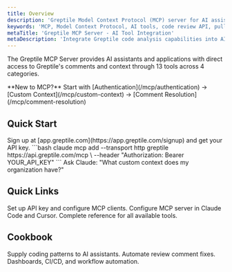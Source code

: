 ```yaml
---
title: Overview
description: 'Greptile Model Context Protocol (MCP) server for AI assistants and applications'
keywords: 'MCP, Model Context Protocol, AI tools, code review API, pull request analysis, custom context'
metaTitle: 'Greptile MCP Server - AI Tool Integration'
metaDescription: 'Integrate Greptile code analysis capabilities into AI assistants using the Model Context Protocol server'
---
```


The Greptile MCP Server provides AI assistants and applications with direct access to Greptile's comments and context through 13 tools across 4 categories.

<Note>
**New to MCP?** Start with [Authentication](/mcp/authentication) → [Custom Context](/mcp/custom-context) → [Comment Resolution](/mcp/comment-resolution)
</Note>


## Quick Start

<Steps>
    <Step title="Get API Key">
        Sign up at [app.greptile.com](https://app.greptile.com/signup) and get your API key.
    </Step>
    <Step title="Add to Claude Code">
        ```bash
        claude mcp add --transport http greptile https://api.greptile.com/mcp \
          --header "Authorization: Bearer YOUR_API_KEY"
        ```
    </Step>
    <Step title="Test Connection">
        Ask Claude: "What custom context does my organization have?"
    </Step>
</Steps>

## Quick Links

<CardGroup cols={3}>
    <Card title="Authentication" href="/mcp/authentication" icon="key">
        Set up API key and configure MCP clients.
    </Card>
    <Card title="Add to Your IDE" href="/mcp/setup-ides" icon="code">
        Configure MCP server in Claude Code and Cursor.
    </Card>
    <Card title="Tool Reference" href="/mcp/tool-reference" icon="book">
        Complete reference for all available tools.
    </Card>
</CardGroup>

## Cookbook
<CardGroup cols={2}>
    <Card title="Custom Context" href="/mcp/custom-context" icon="gear">
        Supply coding patterns to AI assistants.
    </Card>
    <Card title="Comment Resolution" href="/mcp/comment-resolution" icon="message">
        Automate review comment fixes.
    </Card>
    <Card title="Other Use Cases" href="/mcp/use-cases" icon="lightbulb">
        Dashboards, CI/CD, and workflow automation.
    </Card>
</CardGroup>

